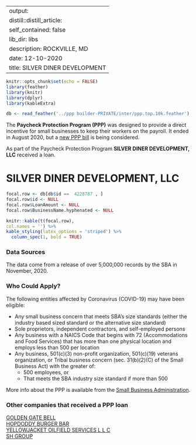 
---
output:
  distill::distill_article:
    self_contained: false
    lib_dir: libs
description: ROCKVILLE, MD 
date: 12-10-2020
title: SILVER DINER DEVELOPMENT 
---




```r
knitr::opts_chunk$set(echo = FALSE)
library(feather)
library(knitr)
library(dplyr)
library(kableExtra)

db <- read_feather('../ppp builder-PRIVATE/inter/ppp.top.10k.feather')

```



The **Paycheck Protection Program (PPP)** was designed to provide a direct incentive for small businesses to keep their workers on the payroll. It ended in August 2020, but a [new PPP bill](https://thehill.com/policy/finance/529092-bipartisan-support-for-new-ppp-loans-gains-momentum-in-congress) is being considered.

As part of the Paycheck Protection Program **SILVER DINER DEVELOPMENT, LLC** received a loan.


# SILVER DINER DEVELOPMENT, LLC 

```r
focal.row <- db[db$id ==  4228787 , ]
focal.row$id <- NULL
focal.row$LoanAmount <- NULL
focal.row$BusinessName.hyphenated <- NULL

knitr::kable(t(focal.row), 
col.names = '') %>%
kable_styling(latex_options = 'striped') %>%
  column_spec(1, bold = TRUE)


```

### Data Sources

The data come from a release of over 5,000,000 records by the SBA in November, 2020.


### Who Could Apply?

The following entities affected by Coronavirus (COVID-19) may have been eligible:

+ Any small business concern that meets SBA’s size standards (either the industry based sized standard or the alternative size standard)
+ Sole proprietors, independent contractors, and self-employed persons
+ Any business with a NAICS Code that begins with 72 (Accommodations and Food Services) that has more than one physical location and employs less than 500 per location
+ Any business, 501(c)(3) non-profit organization, 501(c)(19) veterans organization, or Tribal business concern (sec. 31(b)(2)(C) of the Small Business Act) with the greater of:
  + 500 employees, or 
  + That meets the SBA industry size standard if more than 500


More info about the PPP is available from the [Small Business Administration](https://www.sba.gov/funding-programs/loans/coronavirus-relief-options/paycheck-protection-program).

 
### Other companies that received a PPP loan 
   
 [GOLDEN GATE BELL](/Paycheck-Protection-Program/1842500-GOLDEN-GATE-BELL) <br> [HOPDODDY BURGER BAR](/Paycheck-Protection-Program/2078501-HOPDODDY-BURGER-BAR) <br> [YELLOWJACKET OILFIELD SERVICES L L C](/Paycheck-Protection-Program/5116204-YELLOWJACKET-OILFIELD-SERVICES-L-L-C) <br> [SH GROUP](/Paycheck-Protection-Program/4169099-SH-GROUP) <br>